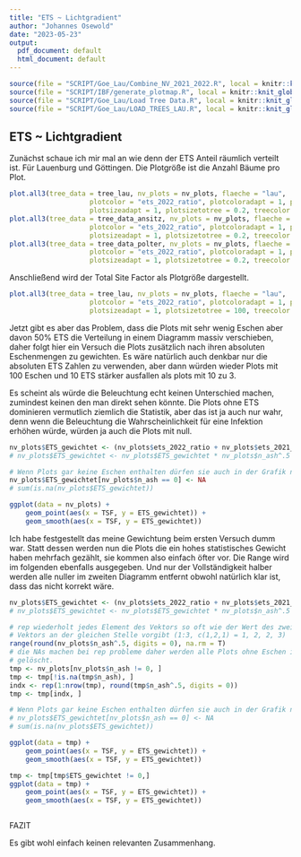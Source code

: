 ```yaml
---
title: "ETS ~ Lichtgradient"
author: "Johannes Osewold"
date: "2023-05-23"
output:
  pdf_document: default
  html_document: default
---
```


```r
source(file = "SCRIPT/Goe_Lau/Combine_NV_2021_2022.R", local = knitr::knit_global())
source(file = "SCRIPT/IBF/generate_plotmap.R", local = knitr::knit_global())
source(file = "SCRIPT/Goe_Lau/Load Tree Data.R", local = knitr::knit_global())
source(file = "SCRIPT/Goe_Lau/LOAD_TREES_LAU.R", local = knitr::knit_global())

```

## ETS ~ Lichtgradient

Zunächst schaue ich mir mal an wie denn der ETS Anteil räumlich verteilt ist. Für Lauenburg und Göttingen. Die Plotgröße ist die Anzahl Bäume pro Plot.

```r
plot.all3(tree_data = tree_lau, nv_plots = nv_plots, flaeche = "lau", 
					plotcolor = "ets_2022_ratio", plotcoloradapt = 1, plotsize = "n_trees_2022", 
					plotsizeadapt = 1, plotsizetotree = 0.2, treecolor = NA)
plot.all3(tree_data = tree_data_ansitz, nv_plots = nv_plots, flaeche = "goe_ans", 
					plotcolor = "ets_2022_ratio", plotcoloradapt = 1, plotsize = "n_trees_2022", 
					plotsizeadapt = 1, plotsizetotree = 0.2, treecolor = NA)
plot.all3(tree_data = tree_data_polter, nv_plots = nv_plots, flaeche = "goe_pol", 
					plotcolor = "ets_2022_ratio", plotcoloradapt = 1, plotsize = "n_trees_2022", 
					plotsizeadapt = 1, plotsizetotree = 0.2, treecolor = NA)

```

Anschließend wird der Total Site Factor als Plotgröße dargestellt.

```r
plot.all3(tree_data = tree_lau, nv_plots = nv_plots, flaeche = "lau", 
					plotcolor = "ets_2022_ratio", plotcoloradapt = 1, plotsize = "TSF", 
					plotsizeadapt = 1, plotsizetotree = 100, treecolor = NA)

```

Jetzt gibt es aber das Problem, dass die Plots mit sehr wenig Eschen aber davon 
50% ETS die Verteilung in einem Diagramm massiv verschieben, daher folgt hier ein Versuch 
die Plots zusätzlich nach ihren absoluten Eschenmengen zu gewichten. Es wäre natürlich 
auch denkbar nur die absoluten ETS Zahlen zu verwenden, aber dann würden wieder 
Plots mit 100 Eschen und 10 ETS stärker ausfallen als plots mit 10 zu 3. 

Es scheint als würde die Beleuchtung echt keinen Unterschied machen, zumindest keinen den  man direkt sehen könnte. Die Plots ohne ETS dominieren vermutlich ziemlich die Statistik, aber das ist ja auch nur wahr, denn wenn die Beleuchtung die Wahrscheinlichkeit für eine Infektion erhöhen würde, würden ja auch die Plots mit null.

```r
nv_plots$ETS_gewichtet <- (nv_plots$ets_2022_ratio + nv_plots$ets_2021_ratio) / 2
# nv_plots$ETS_gewichtet <- nv_plots$ETS_gewichtet * nv_plots$n_ash^.5

# Wenn Plots gar keine Eschen enthalten dürfen sie auch in der Grafik nicht vorkommen.
nv_plots$ETS_gewichtet[nv_plots$n_ash == 0] <- NA 
# sum(is.na(nv_plots$ETS_gewichtet))

ggplot(data = nv_plots) +
	geom_point(aes(x = TSF, y = ETS_gewichtet)) +
	geom_smooth(aes(x = TSF, y = ETS_gewichtet))


```

Ich habe festgestellt das meine Gewichtung beim ersten Versuch dumm war. Statt dessen werden nun die Plots die ein hohes statistisches Gewicht haben mehrfach  gezählt, sie kommen also einfach öfter vor. Die Range wird im folgenden ebenfalls  ausgegeben. Und nur der Vollständigkeit halber werden alle nuller im zweiten  Diagramm entfernt obwohl natürlich klar ist, dass das nicht korrekt wäre.

```r
nv_plots$ETS_gewichtet <- (nv_plots$ets_2022_ratio + nv_plots$ets_2021_ratio) / 2
# nv_plots$ETS_gewichtet <- nv_plots$ETS_gewichtet * nv_plots$n_ash^.5

# rep wiederholt jedes Element des Vektors so oft wie der Wert des zweiten 
# Vektors an der gleichen Stelle vorgibt (1:3, c(1,2,1) = 1, 2, 2, 3)
range(round(nv_plots$n_ash^.5, digits = 0), na.rm = T)
# die NAs machen bei rep probleme daher werden alle Plots ohne Eschen im tmp
# gelöscht.
tmp <- nv_plots[nv_plots$n_ash != 0, ] 
tmp <- tmp[!is.na(tmp$n_ash), ] 
indx <- rep(1:nrow(tmp), round(tmp$n_ash^.5, digits = 0))
tmp <- tmp[indx, ]

# Wenn Plots gar keine Eschen enthalten dürfen sie auch in der Grafik nicht vorkommen.
# nv_plots$ETS_gewichtet[nv_plots$n_ash == 0] <- NA 
# sum(is.na(nv_plots$ETS_gewichtet))

ggplot(data = tmp) +
	geom_point(aes(x = TSF, y = ETS_gewichtet)) +
	geom_smooth(aes(x = TSF, y = ETS_gewichtet))

tmp <- tmp[tmp$ETS_gewichtet != 0,]
ggplot(data = tmp) +
	geom_point(aes(x = TSF, y = ETS_gewichtet)) +
	geom_smooth(aes(x = TSF, y = ETS_gewichtet))



```

FAZIT 

Es gibt wohl einfach keinen relevanten Zusammenhang.